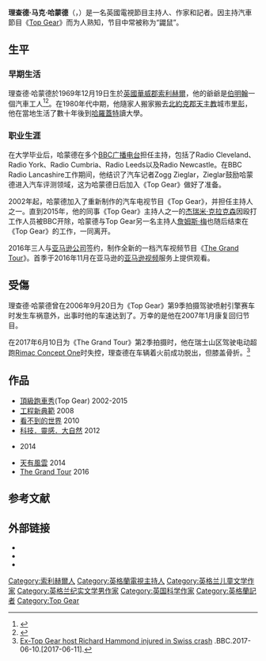 {{noteTA
|1=zh-cn:理查德;zh-tw:理查德;zh-hk:理察;
|2=zh-cn:哈蒙德;zh-tw:哈蒙德;zh-hk:哈蒙;
|3=zh-cn:詹姆斯;zh-tw:詹姆斯;zh-hk:占士;
|4=zh-tw:傑瑞米;zh-cn:杰里米;zh-hk:謝列美;
|5=zh-tw:克拉克森;zh-cn:克拉克森;zh-hk:奇勒臣;
}}
{{藝人
|姓名 = 理查德·哈蒙德
|類型 = 節目主持
|圖片 = Richard Hammond.jpg
|圖片尺寸 = 
|圖片簡介 = 2006年5月的哈蒙德
|英文名 = Richard Hammond
|別名 = 鼴鼠（Hamster）
|籍貫 = 
|出生名 = Richard Mark Hammond
|出生日期 = {{birth date and age|1969|12|19|df=yes}}
|出生地點 = {{UK}}[[華威郡|華威郡]][[索利赫爾|索利赫爾]]
|逝世日期 = 
|逝世地點 = 
|居住地 = {{UK}}[[伦敦|伦敦]][[马里波恩|马里波恩]]<br>{{UK}}[[赫里福德郡|赫里福德郡]][[威河上的羅斯|威河上的羅斯]]
|職業 = 電視節目主持人、記者、作家、播音员、[[旁白|旁白]]
|配偶 = {{marriage|Amanda Etheridge|4 May 2002}}
|兒女 = 2
|父母 = Eileen Hammond<br />Alan Hammond
|代表作 = {{Collapsible list|title=Presenting:|
|''[[Brainiac:_Science_Abuse|Brainiac: Science Abuse]]''
|''[[Crufts|Crufts]]''
|''[[Should_I_Worry_About...?|Should I Worry About...?]]''
|''[[The_Gunpowder_Plot:_Exploding_The_Legend|The Gunpowder Plot: Exploding The Legend]]''
|''[[Richard_Hammond's_5_O'Clock_Show|Richard Hammond's 5 O'Clock Show]]''
|''[[Top_Gear_(2002_TV_series)|Top Gear]]''
|''[[Petrolheads|Petrolheads]]''
|''[[Richard_Hammond_Meets_Evel_Knievel|Richard Hammond Meets Evel Knievel]]''
|''[[Total_Wipeout|Total Wipeout]]''
|''[[Richard_Hammond's_Blast_Lab|Richard Hammond's Blast Lab]]''
|''[[Richard_Hammond's_Engineering_Connections|Richard Hammond's Engineering Connections]]''
|''[[Richard_Hammond's_Invisible_Worlds|Richard Hammond's Invisible Worlds]]''
|''[[Richard_Hammond's_Crash_Course|Richard Hammond's Crash Course]]''
|''Richard Hammond Builds a Planet''
|''Science of Stupid''
|''[[The_Grand_Tour|The Grand Tour]]''
}}
|活躍年代 = 1998年至今
|經紀公司 = {{plainlist|
*''[[Daily_Mirror|The Daily Mirror]]''
* [[W._Chump_and_Sons|W. Chump & Sons]]
* [[National_Geographic|National Geographic]]
* [[Amazon_Video|Amazon]]
* [[BBC|BBC]] (former)
* [[ITV_(TV_network)|ITV]] (former)
* [[BSkyB|Sky]] (former)}}
}}
'''理查德·马克·哈蒙德'''（{{lang-en|Richard Mark Hammond}}，{{bd|1969年|12月19日||}}）是一名英國電視節目主持人、作家和記者。因主持汽車節目《[[Top_Gear|Top Gear]]》而为人熟知，节目中常被称为“鼹鼠”。
==生平==
=== 早期生活 ===
理查德·哈蒙德於1969年12月19日生於[[英國|英國]][[華威郡|華威郡]][[索利赫爾|索利赫爾]]，他的爺爺是[[伯明翰|伯明翰]]一個汽車工人<ref name="Hammond, Richard 2007">{{cite book|author=Hammond, Richard|title=On The Edge: My Story|url=https://archive.org/details/onedgemystory0000hamm_r5v4|publisher=Weidenfeld & Nicolson|year=2007|isbn=0-297-85327-9}}</ref><ref>{{cite news|url=http://www.telegraph.co.uk/news/main.jhtml?xml=/news/exclusions/familyhistory/fd100207.xml|work=The Daily Telegraph|location=London|title=Family detective: Richard Hammond|first=Nick|last=Barratt|date=12 April 2008|accessdate=22 May 2010|archive-date=2008-02-27|archive-url=https://web.archive.org/web/20080227021705/http://www.telegraph.co.uk/news/main.jhtml?xml=%2Fnews%2Fexclusions%2Ffamilyhistory%2Ffd100207.xml|dead-url=no}}</ref>。在1980年代中期，他隨家人搬家搬去[[北約克郡|北約克郡]][[天主教|天主教]]城市[[里彭|里彭]]，他在當地生活了數十年後到[[哈羅蓋特|哈羅蓋特]]讀大學。

=== 职业生涯 ===
在大学毕业后，哈蒙德在多个[[BBC所属电视台电台列表|BBC广播电台]]担任主持，包括了Radio Cleveland、Radio York、Radio Cumbria、Radio Leeds以及Radio Newcastle。在BBC Radio Lancashire工作期间，他结识了汽车记者Zogg Zieglar，Zieglar鼓励哈蒙德进入汽车评测领域，这为哈蒙德日后加入《Top Gear》做好了准备。

2002年起，哈蒙德加入了重新制作的汽车电视节目《Top Gear》，并担任主持人之一。直到2015年，他的同事《Top Gear》主持人之一的[[杰瑞米·克拉克森|杰瑞米·克拉克森]]因殴打工作人员被BBC开除，哈蒙德与Top Gear另一名主持人[[詹姆斯·梅|詹姆斯·梅]]也随后结束在《Top Gear》的工作，一同离开。

2016年三人与[[亚马逊公司|亚马逊公司]]签约，制作全新的一档汽车视频节目《[[壮游_(电视剧)|The Grand Tour]]》。首季于2016年11月在亚马逊的[[亚马逊视频|亚马逊视频]]服务上提供观看。

==受傷==
理查德·哈蒙德曾在2006年9月20日为《Top Gear》第9季拍摄驾驶喷射引擎赛车时发生车祸意外，出事时他的车速达到了{{convert|288|mph|km/h|abbr=on}}。万幸的是他在2007年1月康复回归节目。

在2017年6月10日为《The Grand Tour》第2季拍摄时，他在瑞士山区驾驶电动超跑[[瑞馬克汽車|Rimac Concept One]]时失控，理查德在车辆着火前成功脱出，但膝盖骨折。<ref>[http://www.bbc.com/news/uk-40234865 Ex-Top Gear host Richard Hammond injured in Swiss crash] {{Wayback|url=http://www.bbc.com/news/uk-40234865 |date=20201113155922 }}.BBC.2017-06-10.[2017-06-11].</ref>

== 作品 ==
* [[Top_Gear|頂級跑車秀]](Top Gear) 2002-2015
* [[工程新典範|工程新典範]] 2008
* [[看不到的世界|看不到的世界]] 2010
* [[Miracles_of_Nature|科技．靈感．大自然]] 2012
* {{link-en|無厘頭科學研究所|Science of Stupid}} 2014
* [[天有風雲|天有風雲]] 2014
* [[The_Grand_Tour|The Grand Tour]] 2016

==参考文献==
{{reflist}}

== 外部链接 ==
* {{Official|www.thehamsterscage.co.uk}}
* {{twitter|RichardHammond}}
* {{IMDb name|id=1414369|name=Richard Hammond}}

{{Authority control}}
{{DEFAULTSORT:Hammond, Richard}}
[[Category:索利赫爾人|Category:索利赫爾人]]
[[Category:英格蘭電視主持人|Category:英格蘭電視主持人]]
[[Category:英格兰儿童文学作家|Category:英格兰儿童文学作家]]
[[Category:英格兰纪实文学男作家|Category:英格兰纪实文学男作家]]
[[Category:英国科学作家|Category:英国科学作家]]
[[Category:英格蘭記者|Category:英格蘭記者]]
[[Category:Top_Gear|Category:Top Gear]]